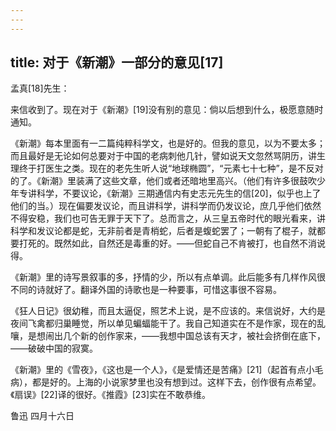 ```yaml
---
---
---
```

title: 对于《新潮》一部分的意见[17]
---




孟真[18]先生：

来信收到了。现在对于《新潮》[19]没有别的意见：倘以后想到什么，极愿意随时通知。

《新潮》每本里面有一二篇纯粹科学文，也是好的。但我的意见，以为不要太多；而且最好是无论如何总要对于中国的老病刺他几针，譬如说天文忽然骂阴历，讲生理终于打医生之类。现在的老先生听人说“地球椭圆”，“元素七十七种”，是不反对的了。《新潮》里装满了这些文章，他们或者还暗地里高兴。（他们有许多很鼓吹少年专讲科学，不要议论，《新潮》三期通信内有史志元先生的信[20]，似乎也上了他们的当。）现在偏要发议论，而且讲科学，讲科学而仍发议论，庶几乎他们依然不得安稳，我们也可告无罪于天下了。总而言之，从三皇五帝时代的眼光看来，讲科学和发议论都是蛇，无非前者是青梢蛇，后者是蝮蛇罢了；一朝有了棍子，就都要打死的。既然如此，自然还是毒重的好。——但蛇自己不肯被打，也自然不消说得。

《新潮》里的诗写景叙事的多，抒情的少，所以有点单调。此后能多有几样作风很不同的诗就好了。翻译外国的诗歌也是一种要事，可惜这事很不容易。

《狂人日记》很幼稚，而且太逼促，照艺术上说，是不应该的。来信说好，大约是夜间飞禽都归巢睡觉，所以单见蝙蝠能干了。我自己知道实在不是作家，现在的乱嚷，是想闹出几个新的创作家来，——我想中国总该有天才，被社会挤倒在底下，——破破中国的寂寞。

《新潮》里的《雪夜》，《这也是一个人》，《是爱情还是苦痛》[21]（起首有点小毛病），都是好的。上海的小说家梦里也没有想到过。这样下去，创作很有点希望。《扇误》[22]译的很好。《推霞》[23]实在不敢恭维。

鲁迅 四月十六日